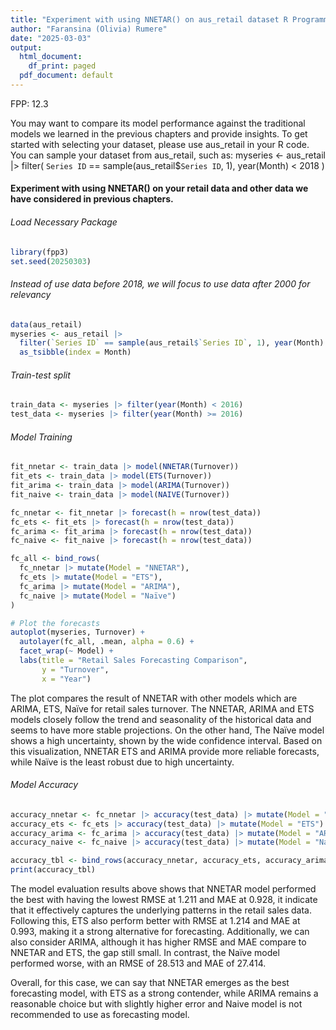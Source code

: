 ```yaml
---
title: "Experiment with using NNETAR() on aus_retail dataset R Programming"
author: "Faransina (Olivia) Rumere"
date: "2025-03-03"
output:
  html_document:
    df_print: paged
  pdf_document: default
---
```


FPP: 12.3

You may want to compare its model performance against the traditional models we learned in the previous chapters and provide insights.
To get started with selecting your dataset, please use aus_retail in your R code.
You can sample your dataset from aus_retail, such as:
myseries <- aus_retail |> filter( `Series ID` == sample(aus_retail$`Series ID`, 1), year(Month) < 2018 )

#### Experiment with using NNETAR() on your retail data and other data we have considered in previous chapters.

###### Load Necessary Package
```r
library(fpp3)
set.seed(20250303)
```

###### Instead of use data before 2018, we will focus to use data after 2000 for relevancy
```r
data(aus_retail)
myseries <- aus_retail |> 
  filter(`Series ID` == sample(aus_retail$`Series ID`, 1), year(Month) > 2000) |>
  as_tsibble(index = Month)
```

###### Train-test split
```r
train_data <- myseries |> filter(year(Month) < 2016)
test_data <- myseries |> filter(year(Month) >= 2016)
```

###### Model Training
```r
fit_nnetar <- train_data |> model(NNETAR(Turnover))
fit_ets <- train_data |> model(ETS(Turnover))
fit_arima <- train_data |> model(ARIMA(Turnover))
fit_naive <- train_data |> model(NAIVE(Turnover))

fc_nnetar <- fit_nnetar |> forecast(h = nrow(test_data))
fc_ets <- fit_ets |> forecast(h = nrow(test_data))
fc_arima <- fit_arima |> forecast(h = nrow(test_data))
fc_naive <- fit_naive |> forecast(h = nrow(test_data))

fc_all <- bind_rows(
  fc_nnetar |> mutate(Model = "NNETAR"),
  fc_ets |> mutate(Model = "ETS"),
  fc_arima |> mutate(Model = "ARIMA"),
  fc_naive |> mutate(Model = "Naïve")
)

# Plot the forecasts
autoplot(myseries, Turnover) +
  autolayer(fc_all, .mean, alpha = 0.6) +
  facet_wrap(~ Model) +
  labs(title = "Retail Sales Forecasting Comparison",
       y = "Turnover",
       x = "Year")
```

The plot compares the result of NNETAR with other models which are ARIMA, ETS, Naïve for retail sales turnover. The NNETAR, ARIMA and ETS models closely follow the trend and seasonality of the historical data and seems to have more stable projections. On the other hand, The Naïve model shows a high uncertainty, shown by the wide confidence interval. Based on this visualization, NNETAR ETS and ARIMA provide more reliable forecasts, while Naïve is the least robust due to high uncertainty. 

###### Model Accuracy
```r
accuracy_nnetar <- fc_nnetar |> accuracy(test_data) |> mutate(Model = "NNETAR")
accuracy_ets <- fc_ets |> accuracy(test_data) |> mutate(Model = "ETS")
accuracy_arima <- fc_arima |> accuracy(test_data) |> mutate(Model = "ARIMA")
accuracy_naive <- fc_naive |> accuracy(test_data) |> mutate(Model = "Naïve")

accuracy_tbl <- bind_rows(accuracy_nnetar, accuracy_ets, accuracy_arima, accuracy_naive)
print(accuracy_tbl)
```
The model evaluation results above shows that NNETAR model performed the best with having the lowest RMSE at 1.211 and MAE at 0.928, it indicate that it effectively captures the underlying patterns in the retail sales data. Following this, ETS also perform better with RMSE at 1.214 and MAE at 0.993, making it a strong alternative for forecasting. Additionally, we can also consider ARIMA, although it has higher RMSE and MAE compare to NNETAR and ETS, the gap still small. In contrast, the Naïve model performed worse, with an RMSE of 28.513 and MAE of 27.414. 

Overall, for this case, we can say that NNETAR emerges as the best forecasting model, with ETS as a strong contender, while ARIMA remains a reasonable choice but with slightly higher error and Naive model is not recommended to use as forecasting model.
